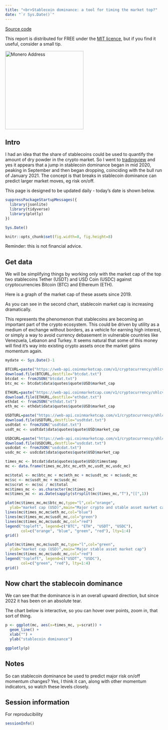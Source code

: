 ```yaml
---
title: "<br>Stablecoin dominance: a tool for timing the market top?"
date: "`r Sys.Date()`"
---
```


[Source code](https://github.com/MDZanalytics/cryptoblog/blob/main/stablecoincap.Rmd)

This report is distributed for FREE under the [MIT licence](https://github.com/MDZanalytics/cryptoblog/blob/main/LICENSE),
but if you find it useful, consider a small tip.

<img src="images/donations.png" alt="Monero Address" height="250" width="250" border="0" />

## Intro

I had an idea that the share of stablecoins could be used to quantify the amount of dry powder in the
crypto market.
So I went to [tradingview](https://www.tradingview.com/symbols/CRYPTOCAP-USDT.D/)
and yes it appears that a jump in stablecoin dominance began in mid 2020, peaking in September and then
began dropping, coinciding with the bull run of January 2021.
The concept is that breaks in stablecoin dominance can predict larger market moves, eg risk on/off.

This page is designed to be updated daily - today's date is shown below.

```r

suppressPackageStartupMessages({
  library(jsonlite)
  library(tidyverse)
  library(plotly)
})

Sys.Date()

knitr::opts_chunk$set(fig.width=8, fig.height=8)

```

Reminder: this is not financial advice.

## Get data

We will be simplifying things by working only with the market cap of the top two stablecoins Tether (USDT) and USD Coin (USDC) against cryptocurrencies Bitcoin (BTC) and Ethereum (ETH).

Here is a graph of the market cap of these assets since 2019.

As you can see in the second chart, stablecoin market cap is increasing dramatically.

This represents the phenomenon that stablecoins are becoming an important part of the crypto ecosystem.
This could be driven by utility as a medium of exchange without borders, as a vehicle for earning high 
interest, or simply a way to avoid currency debasement in vulnerable countries 
like Venezuela, Lebanon and Turkey.
It seems natural that some of this money will find it's way into existing crypto assets once the market
gains momentum again.

```r

mydate <- Sys.Date()-1

BTCURL=paste("https://web-api.coinmarketcap.com/v1/cryptocurrency/ohlcv/historical?symbol=BTC&convert=USD&interval=daily&time_start=2019-01-01&time_end=",mydate,sep="")
download.file(BTCURL,destfile="btcdat.txt")
btcdat <- fromJSON("btcdat.txt")
btc_mc <- btcdat$data$quotes$quote$USD$market_cap

ETHURL=paste("https://web-api.coinmarketcap.com/v1/cryptocurrency/ohlcv/historical?symbol=ETH&convert=USD&interval=daily&time_start=2019-01-01&time_end=",mydate,sep="")
download.file(ETHURL,destfile="ethdat.txt")
ethdat <- fromJSON("ethdat.txt")
eth_mc <- ethdat$data$quotes$quote$USD$market_cap

USDTURL=paste("https://web-api.coinmarketcap.com/v1/cryptocurrency/ohlcv/historical?symbol=USDT&convert=USD&interval=daily&time_start=2019-01-01&time_end=",mydate,sep="")
download.file(USDTURL,destfile="usdtdat.txt")
usdtdat <- fromJSON("usdtdat.txt")
usdt_mc <- usdtdat$data$quotes$quote$USD$market_cap

USDCURL=paste("https://web-api.coinmarketcap.com/v1/cryptocurrency/ohlcv/historical?symbol=USDC&convert=USD&interval=daily&time_start=2019-01-01&time_end=",mydate,sep="")
download.file(USDCURL,destfile="usdcdat.txt")
usdcdat <- fromJSON("usdcdat.txt")
usdc_mc <- usdcdat$data$quotes$quote$USD$market_cap

times_mc <- btcdat$data$quotes$quote$USD$timestamp
mc <- data.frame(times_mc,btc_mc,eth_mc,usdt_mc,usdc_mc)

mc$total <- mc$btc_mc + mc$eth_mc + mc$usdt_mc + mc$usdc_mc
mc$sc <- mc$usdt_mc + mc$usdc_mc
mc$scrat <- mc$sc / mc$total
mc$times_mc <- as.character(mc$times_mc)
mc$times_mc <- as.Date(sapply(strsplit(mc$times_mc,"T"),"[[",1))

plot(mc$times_mc,mc$btc_mc,type="l",col="orange",
  ylab="market cap (USD)",main="Major crypto and stable asset market cap")
lines(mc$times_mc,mc$eth_mc,col="blue")
lines(mc$times_mc,mc$usdt_mc,col="green")
lines(mc$times_mc,mc$usdc_mc,col="red")
legend("topleft", legend=c("BTC", "ETH", "USDT", "USDC"),
       col=c("orange", "blue", "green", "red"), lty=1:4)
grid()

plot(mc$times_mc,mc$usdt_mc,type="l",col="green",
  ylab="market cap (USD)",main="Major stable asset market cap")
lines(mc$times_mc,mc$usdc_mc,col="red")
legend("topleft", legend=c("USDT", "USDC"),
       col=c("green", "red"), lty=1:4)
grid()

```

## Now chart the stablecoin dominance

We can see that the dominance is in an overall upward direction, but since 2022 it has been on an 
absolute tear.

The chart below is interactive, so you can hover over points, zoom in, that sort of thing.

```r

p <- ggplot(mc, aes(x=times_mc, y=scrat)) +
  geom_line() +
  xlab("") +
  ylab("stablecoin dominance")

ggplotly(p)

```

## Notes

So can stablecoin dominance be used to predict major risk on/off momentum changes? Yes, I think it can,
along with other momentum indicators, so watch these levels closely.

## Session information

For reproducibility

```r

sessionInfo()

```
